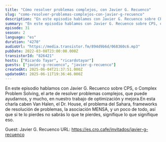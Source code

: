 ```yaml
---
title: "Cómo resolver problemas complejos, con Javier G. Recuenco"
slug: "como-resolver-problemas-complejos-con-javier-g-recuenco"
description: "En este episodio hablamos con Javier G. Recuenco sobre CPS, o Complex Problem Solving, el arte de resolver problemas complejos, que puede ayudarnos, y mucho, en nuestro trabajo de optimización y mejora.En esta charla caben Van Halen, el Dr. House, el problema del Sahara, frameworks de resolución de problemas, la asociación MENSA, y un poco de todo, así que si te lo pierdes no sabrás lo que te pierdes, signifique lo que signifique eso.\n\n\n\n\nGuest: Javier G. Recuenco\nURL: https://es.cro.cafe/invitados/javier-g-recuenco\n"
summary: "En este episodio hablamos con Javier G. Recuenco sobre CPS, o Complex Problem Solving, el arte de resolver problemas complejos, que puede ayudarnos, y mucho, en nuestro trabajo de optimización y mejora."
episode: 31
season: 2
language: "es"
duration: "4270"
audioUrl: "https://media.transistor.fm/894d9b6d/068360c6.mp3"
pubDate: 2022-03-08T23:00:00.000Z
transistorId: "826421"
hosts: ["Ricardo Tayar", "ricardotayar"]
guests: ["javier-g-recuenco", "javier-g-recuenco"]
createdAt: 2025-06-04T21:37:51.000Z
updatedAt: 2025-06-11T19:36:46.000Z
---
```


En este episodio hablamos con Javier G. Recuenco sobre CPS, o Complex Problem Solving, el arte de resolver problemas complejos, que puede ayudarnos, y mucho, en nuestro trabajo de optimización y mejora.En esta charla caben Van Halen, el Dr. House, el problema del Sahara, frameworks de resolución de problemas, la asociación MENSA, y un poco de todo, así que si te lo pierdes no sabrás lo que te pierdes, signifique lo que signifique eso.




Guest: Javier G. Recuenco
URL: https://es.cro.cafe/invitados/javier-g-recuenco


